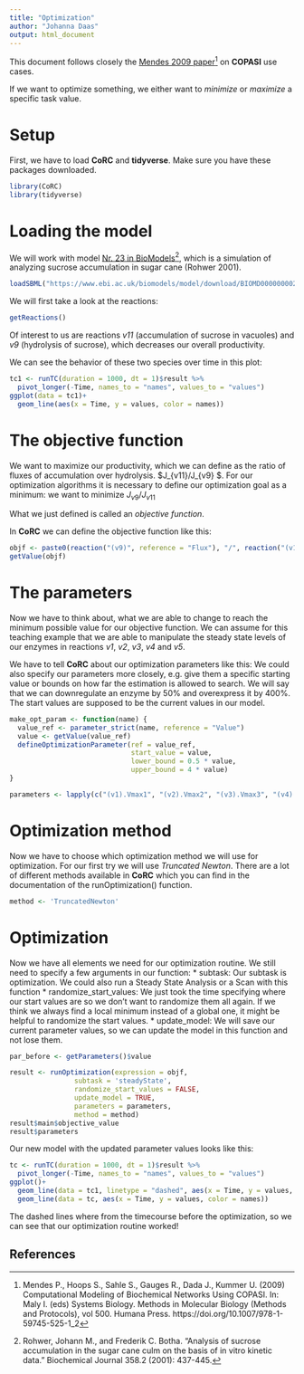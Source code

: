 ---
title: "Optimization"
author: "Johanna Daas"
output: html_document
---

This document follows closely the [Mendes 2009 paper](https://doi.org/10.1007/978-1-59745-525-1_2)[^1] on **COPASI** use cases.

If we want to optimize something, we either want to *minimize* or *maximize* a specific task value.

# Setup
First, we have to load **CoRC** and **tidyverse**. Make sure you have these packages downloaded.

```{r, message = FALSE}
library(CoRC)
library(tidyverse)
```

# Loading the model
We will work with model [Nr. 23 in BioModels](https://www.ebi.ac.uk/biomodels/BIOMD0000000023)[^2], which is a simulation of analyzing sucrose accumulation in sugar cane (Rohwer 2001). 

```{r}
loadSBML("https://www.ebi.ac.uk/biomodels/model/download/BIOMD0000000023?filename=BIOMD0000000023_url.xml")
```
We will first take a look at the reactions:
```{r}
getReactions()
```
Of interest to us are reactions *v11* (accumulation of sucrose in vacuoles) and *v9* (hydrolysis of sucrose), which decreases our overall productivity.

We can see the behavior of these two species over time in this plot:
```{r, echo = FALSE}
tc1 <- runTC(duration = 1000, dt = 1)$result %>% 
  pivot_longer(-Time, names_to = "names", values_to = "values")
ggplot(data = tc1)+
  geom_line(aes(x = Time, y = values, color = names))

```

# The objective function

We want to maximize our productivity, which we can define as the ratio of fluxes of accumulation over hydrolysis.  $J_{v11}/J_{v9} $. For our optimization algorithms it is necessary to define our optimization goal as a minimum: we want to minimize $J_{v9}/J_{v11}$

What we just defined is called an *objective function*.

In **CoRC** we can define the objective function like this:
```{r}
objf <- paste0(reaction("(v9)", reference = "Flux"), "/", reaction("(v11)", reference = "Flux"))
getValue(objf)
```

# The parameters

Now we have to think about, what we are able to change to reach the minimum possible value for our objective function. We can assume for this teaching example that we are able to manipulate the steady state levels of our enzymes in reactions *v1*, *v2*, *v3*, *v4* and *v5*. 

We have to tell **CoRC** about our optimization parameters like this:
We could also specify our parameters more closely, e.g. give them a specific starting value or bounds on how far the estimation is allowed to search. We will say that we can downregulate an enzyme by 50% and overexpress it by 400%. The start values are supposed to be the current values in our model.
```{r}
make_opt_param <- function(name) {
  value_ref <- parameter_strict(name, reference = "Value")
  value <- getValue(value_ref)
  defineOptimizationParameter(ref = value_ref,
                              start_value = value,
                              lower_bound = 0.5 * value,
                              upper_bound = 4 * value)
}

parameters <- lapply(c("(v1).Vmax1", "(v2).Vmax2", "(v3).Vmax3", "(v4).Vmax4", "(v5).Vmax5"), make_opt_param)
```

# Optimization method
Now we have to choose which optimization method we will use for optimization. For our first try we will use *Truncated Newton*. There are a lot of different methods available in **CoRC** which you can find in the documentation of the runOptimization() function. 
```{r}
method <- 'TruncatedNewton'
```

# Optimization
Now we have all elements we need for our optimization routine. We still need to specify a few arguments in our function:
* subtask: Our subtask is optimization. We could also run a Steady State Analysis or a Scan with this function
* randomize_start_values: We just took the time specifying where our start values are so we don't want to randomize them all again. If we think we always find a local minimum instead of a global one, it might be helpful to randomize the start values.
* update_model: We will save our current parameter values, so we can update the model in this function and not lose them.

```{r}
par_before <- getParameters()$value

result <- runOptimization(expression = objf,
                subtask = 'steadyState',
                randomize_start_values = FALSE,
                update_model = TRUE,
                parameters = parameters,
                method = method)
result$main$objective_value
result$parameters
```
Our new model with the updated parameter values looks like this:
```{r, echo = FALSE}
tc <- runTC(duration = 1000, dt = 1)$result %>% 
  pivot_longer(-Time, names_to = "names", values_to = "values")
ggplot()+
  geom_line(data = tc1, linetype = "dashed", aes(x = Time, y = values, color = names))+
  geom_line(data = tc, aes(x = Time, y = values, color = names))
```
The dashed lines where from the timecourse before the optimization, so we can see that our optimization routine worked!

## References
[^1]:  Mendes P., Hoops S., Sahle S., Gauges R., Dada J., Kummer U. (2009) Computational Modeling of Biochemical Networks Using COPASI. In: Maly I. (eds) Systems Biology. Methods in Molecular Biology (Methods and Protocols), vol 500. Humana Press. https://doi.org/10.1007/978-1-59745-525-1_2
[^2]: Rohwer, Johann M., and Frederik C. Botha. "Analysis of sucrose accumulation in the sugar cane culm on the basis of in vitro kinetic data." Biochemical Journal 358.2 (2001): 437-445.